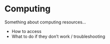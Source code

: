 # Computing {#computing}

Something about computing resources...

-   How to access
-   What to do if they don't work / troubleshooting
